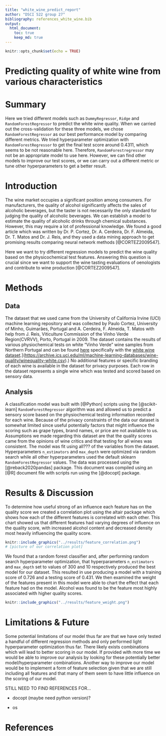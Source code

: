 ```yaml
---
title: "white_wine_predict_report"
author: "DSCI 522 group 27"
bibliography: references_white_wine.bib
output: 
  html_document:
    toc: true
    keep_md: true
---
```


```r
knitr::opts_chunk$set(echo = TRUE)
```

# Predicting quality of white wine from various characteristics

# **Summary**

Here we tried different models such as `DummyRegressor`, `Ridge` and `RandomForestRegressor` to predict the white wine quality. When we carried out the cross-validation for these three models, we chose `RandomForestRegressor` as our best performance model by comparing different metrics. We tried hyperparameter optimization with `RandomForestRegressor` to get the final test score around 0.4311, which seems to be not reasonable here. Therefore, `RandomForestregressor` may not be an appropriate model to use here. However, we can find other models to improve our test scores, or we can carry out a different metric or tune other hyperparameters to get a better result.

# **Introduction**

The wine market occupies a significant position among consumers. For manufacturers, the quality of alcohol significantly affects the sales of alcoholic beverages, but the taster is not necessarily the only standard for judging the quality of alcoholic beverages. We can establish a model to estimate the quality of alcoholic drinks through chemical substances. However, this may require a lot of professional knowledge. We found a good article which was written by Dr. P. Cortez, Dr. A. Cerdeira, Dr. F. Almeida, Dr. T. Matos and Dr. J. Reis, and they used a data mining approach to get promising results comparing neural network methods [@CORTEZ2009547].

Here we want to try different regression models to predict the wine quality based on the physicochemical test features. Answering this question is crucial since we want to support the wine tasting evaluations of oenologists and contribute to wine production [@CORTEZ2009547].

# **Methods**

## **Data**

The dataset that we used came from the University of California Irvine (UCI) machine learning repository and was collected by Paulo Cortez, University of Minho, Guimarães, Portugal and A. Cerdeira, F. Almeida, T. Matos with help from J. Reis, Viticulture Commission of the Vinho Verde Region(CVRVV), Porto, Portugal in 2009. The dataset contains the results of various physiochemical tests on white "Vinho Verde" wine samples from Northern Portugal and can be found [here](https://archive.ics.uci.edu/ml/datasets/wine+quality) specifically with the [white wine dataset](%5Bhttps://archive.ics.uci.edu/ml/machine-learning-databases/wine-quality/winequality-white.csv).](<https://archive.ics.uci.edu/ml/machine-learning-databases/wine-quality/winequality-white.csv>).) No additional features or specific branding of each wine is available in the dataset for privacy purposes. Each row in the dataset represents a single wine which was tested and scored based on sensory data.

## **Analysis**

A classification model was built with [@Python] scripts using the [@scikit-learn] `RandomForestRegressor` algorithm was and allowed us to predict a sensory score based on the physiochemical testing information recorded for each wine. Because of the privacy constraints of the data our dataset is somewhat limited since useful potentially factors that might influence the scoring such as grape types, brand names, or price are not available to us. Assumptions we made regarding this dataset are that the quality scores came from the opinions of wine critics and that testing for all wines was consistent. The model was fit using all??? of the variables from the dataset. Hyperparameters `n_estimators` and `max_depth` were optimized via random search while all other hyperparameters used the default sklearn `RandomForestRegressor` values. The data was processed using the [@reback2020pandas] package. This document was compiled using an [@R] document file with scripts run using the [@docopt] package.

# **Results & Discussion**

To determine how useful strong of an influence each feature has on the quality score we created a correlation plot using the altair package which shows how each of the different features is correlated with each other. This chart showed us that different features had varying degrees of influence on the quality score, with increased alcohol content and decreased density most heavily influencing the quality score. 

```r
knitr::include_graphics("../results/feature_correlation.png")
# [picture of our correlation plot]
```

We found that a random forest classifier and, after performing random search hyperparameter optimization, that hyperparameters `n_estimators` and `max_depth` set to values of 300 and 10 respectively produced the best model for our dataset. This resulted in use producing a model with a training score of 0.726 and a testing score of 0.431. We then examined the weight of the features present in this model were able to chart the effect that each feature had on the model. Alcohol was found to be the feature most highly associated with higher quality scores.

```r
knitr::include_graphics("../results/feature_weight.png")
```

# Limitations & Future

Some potential limitations of our model thus far are that we have only tested a handful of different regression methods and only performed light hyperparameter optimization thus far. There likely exists combinations which will lead to better scoring in our model. If provided with more time we would be able to improve our analysis by looking for these potentially better model/hyperparameter combinations. Another way to improve our model would be to implement a form of feature selection given that we are still including all features and that many of them seem to have little influence on the scoring of our model.

STILL NEED TO FIND REFERENCES FOR...

-   docopt (maybe need python version)?

-   os

# References
